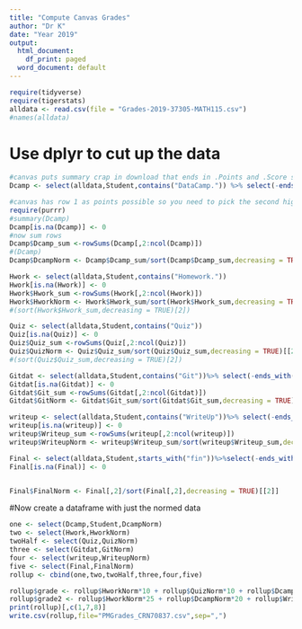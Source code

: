 ```yaml
---
title: "Compute Canvas Grades"
author: "Dr K"
date: "Year 2019"
output:
  html_document:
    df_print: paged
  word_document: default
---
```


```r
require(tidyverse)
require(tigerstats)
alldata <- read.csv(file = "Grades-2019-37305-MATH115.csv")
#names(alldata)
```

# Use dplyr to cut up the data

```r
#canvas puts summary crap in download that ends in .Points and .Score so it gets removed with select(-ends_with) 
Dcamp <- select(alldata,Student,contains("DataCamp.")) %>% select(-ends_with(".Points"))%>% select(-ends_with(".Score"))
```



```r
#canvas has row 1 as points possible so you need to pick the second highest point to get the highest student score
require(purrr)
#summary(Dcamp)
Dcamp[is.na(Dcamp)] <- 0
#now sum rows
Dcamp$Dcamp_sum <-rowSums(Dcamp[,2:ncol(Dcamp)]) 
#(Dcamp)
Dcamp$DcampNorm <- Dcamp$Dcamp_sum/sort(Dcamp$Dcamp_sum,decreasing = TRUE)[[2]]
``` 

```r
Hwork <- select(alldata,Student,contains("Homework.")) 
Hwork[is.na(Hwork)] <- 0
Hwork$Hwork_sum <-rowSums(Hwork[,2:ncol(Hwork)]) 
Hwork$HworkNorm <- Hwork$Hwork_sum/sort(Hwork$Hwork_sum,decreasing = TRUE)[[2]]
#(sort(Hwork$Hwork_sum,decreasing = TRUE)[2])
```

```r
Quiz <- select(alldata,Student,contains("Quiz")) 
Quiz[is.na(Quiz)] <- 0
Quiz$Quiz_sum <-rowSums(Quiz[,2:ncol(Quiz)]) 
Quiz$QuizNorm <- Quiz$Quiz_sum/sort(Quiz$Quiz_sum,decreasing = TRUE)[[2]]
#(sort(Quiz$Quiz_sum,decreasing = TRUE)[2])
```

```r
Gitdat <- select(alldata,Student,contains("Git"))%>% select(-ends_with(".Points"))%>% select(-ends_with(".Score"))%>% select(-contains("DataCamp"))
Gitdat[is.na(Gitdat)] <- 0
Gitdat$Git_sum <-rowSums(Gitdat[,2:ncol(Gitdat)]) 
Gitdat$GitNorm <- Gitdat$Git_sum/sort(Gitdat$Git_sum,decreasing = TRUE)[[2]]
```
```r
writeup <- select(alldata,Student,contains("WriteUp"))%>% select(-ends_with(".Points"))%>% select(-ends_with(".Score"))
writeup[is.na(writeup)] <- 0
writeup$Writeup_sum <-rowSums(writeup[,2:ncol(writeup)])
writeup$WriteupNorm <- writeup$Writeup_sum/sort(writeup$Writeup_sum,decreasing = TRUE)[[2]]
```

```r
Final <- select(alldata,Student,starts_with("fin"))%>%select(-ends_with(".Points"))%>% select(-ends_with(".Score"))
Final[is.na(Final)] <- 0


Final$FinalNorm <- Final[,2]/sort(Final[,2],decreasing = TRUE)[[2]]
```

  
######################################################

#Now create a dataframe with just the normed data

```r
one <- select(Dcamp,Student,DcampNorm)
two <- select(Hwork,HworkNorm)
twoHalf <- select(Quiz,QuizNorm)
three <- select(Gitdat,GitNorm)
four <- select(writeup,WriteupNorm)
five <- select(Final,FinalNorm)
rollup <- cbind(one,two,twoHalf,three,four,five)
```


```r
rollup$grade <- rollup$HworkNorm*10 + rollup$QuizNorm*10 + rollup$DcampNorm*20 + rollup$WriteupNorm*30 + rollup$GitNorm*10 + rollup$FinalNorm*20
rollup$grade2 <- rollup$HworkNorm*25 + rollup$DcampNorm*20 + rollup$WriteupNorm*25 + rollup$GitNorm*5 + rollup$FinalNorm*25
print(rollup)[,c(1,7,8)]
write.csv(rollup,file="PMGrades_CRN70837.csv",sep=",")
```
  

